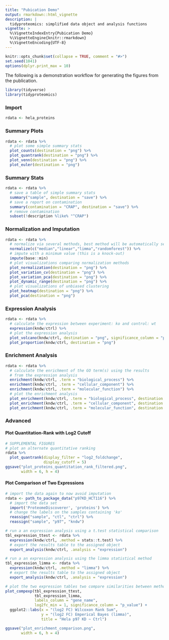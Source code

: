 ```yaml
---
title: "Pubication Demo"
output: rmarkdown::html_vignette
description: |
  tidyproteomics: simplified data object and analysis functions
vignette: >
  %\VignetteIndexEntry{Pubication Demo}
  %\VignetteEngine{knitr::rmarkdown}
  %\VignetteEncoding{UTF-8}
---
```


```r
knitr::opts_chunk$set(collapse = TRUE, comment = "#>")
set.seed(1041)
options(dplyr.print_max = 10)
```

The following is a demonstration workflow for generating the figures from the publication.

```r
library(tidyverse)
library(tidyproteomics)
```

### Import

```r
rdata <- hela_proteins
```

### Summary Plots

```r
rdata <- rdata %>%
  # plot some simple summary stats
  plot_counts(destination = "png") %>%
  plot_quantrank(destination = "png") %>%
  plot_venn(destination = "png") %>%
  plot_euler(destination = "png")
```

### Summary Stats

```r
rdata <- rdata %>%
  # save a table of simple summary stats
  summary("sample", destination = "save") %>%
  # save a report on contamination
  summary(contamination = "CRAP", destination = "save") %>%
  # remove contamination
  subset(!description %like% "^CRAP")
```

### Normalization and Imputation

```r
rdata <- rdata %>%
  # normalize via several methods, best method will be automatically selected
  normalize(c("median","linear","limma","randomforest")) %>%
  # impute with a minimum value (this is a knock-out)
  impute(base::min)
  # plot visualizations comparing normalization methods
  plot_normalization(destination = "png") %>%
  plot_variation_cv(destination = "png") %>% 
  plot_variation_pca(destination = "png") %>%
  plot_dynamic_range(destination = "png") %>%
  # plot visualizations of unbiased clustering
  plot_heatmap(destination = "png") %>%
  plot_pca(destination = "png")
```

### Expression Analysis

```r
rdata <- rdata %>%
  # calculate the expression between experiment: ko and control: wt
  expression(kndw/ctrl) %>%
  # plot the expression analysis
  plot_volcano(kndw/ctrl, destination = "png", significance_column = "p_value") %>% 
  plot_proportion(kndw/ctrl, destination = "png")
```

### Enrichment Analysis

```r
rdata <- rdata %>%
  # calculate the enrichment of the GO term(s) using the results
  # from the expression analysis
  enrichment(kndw/ctrl, .term = "biological_process") %>%
  enrichment(kndw/ctrl, .term = "cellular_component") %>%
  enrichment(kndw/ctrl, .term = "molecular_function") %>%
  # plot the enrichment analysis
  plot_enrichment(kndw/ctrl, .term = "biological_process", destination = "png") %>%
  plot_enrichment(kndw/ctrl, .term = "cellular_component", destination = "png") %>%
  plot_enrichment(kndw/ctrl, .term = "molecular_function", destination = "png") 
```

### Advanced

#### Plot Quantitation-Rank with Log2 Cutoff

```r
# SUPPLEMENTAL FIGURES
# plot an alternate quantitative ranking
rdata %>%
  plot_quantrank(display_filter = "log2_foldchange",
                 display_cutoff = 5)
ggsave("plot_proteins_quantitation_rank_filtered.png",
       width = 6, h = 4)
```

#### Plot Comparison of Two Expressions

```r
# import the data again to now avoid imputation
rdata <- path_to_package_data("p97KD_HCT116") %>%
  # import the data set
  import('ProteomeDiscoverer', 'proteins') %>%
  # change the labels on the samples containing 'ko'
  reassign("sample", "ctl", "ctrl") %>%
  reassign("sample", "p97", "kndw")

# run a an expression analysis using a t.test statistical comparison
tbl_expression_ttest <- rdata %>%
  expression(kndw/ctrl, .method = stats::t.test) %>%
  # export the results table to the assigned object
  export_analysis(kndw/ctrl, .analysis = "expression")

# run a an expression analysis using the limma statistical method
tbl_expression_limma <- rdata %>%
  expression(kndw/ctrl, .method = "limma") %>%
  # export the results table to the assigned object
  export_analysis(kndw/ctrl, .analysis = "expression")

# plot the two expression tables two compare similarities between methods
plot_compexp(tbl_expression_ttest,
             tbl_expression_limma,
             labels_column = "gene_name",
             log2fc_min = 1, significance_column = "p_value") +
  ggplot2::labs(x = "(log2 FC) Wilcoxon Rank Sum",
                y = "(log2 FC) Emperical Bayes (limma)",
                title = "Hela p97 KD ~ Ctrl")

ggsave("plot_enrichment_comparison.png",
       width = 6, h = 4)
```

